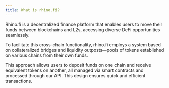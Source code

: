```yaml
---
title: What is rhino.fi?
---
```

Rhino.fi is a decentralized finance platform that enables users to move their funds between blockchains and L2s, accessing diverse DeFi opportunities seamlessly.

To facilitate this cross-chain functionality, rhino.fi employs a system based on collateralized bridges and liquidity outposts—pools of tokens established on various chains from their own funds.

This approach allows users to deposit funds on one chain and receive equivalent tokens on another, all managed via smart contracts and processed through our API. This design ensures quick and efficient transactions.

